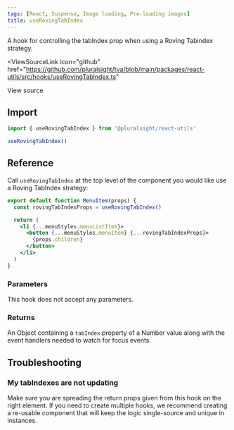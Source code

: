 ```yaml
---
tags: [React, Suspense, Image loading, Pre-loading images]
title: useRovingTabIndex
---
```



<p className="size-xxl">
  A hook for controlling the tabIndex prop when using a Roving Tabindex
  strategy.
</p>

<ViewSourceLink
  icon="github"
  href="https://github.com/pluralsight/tva/blob/main/packages/react-utils/src/hooks/useRovingTabIndex.ts"
>
  View source
</ViewSourceLink>

## Import

```javascript
import { useRovingTabIndex } from '@pluralsight/react-utils'
```

```typescript
useRovingTabIndex()
```

## Reference

Call `useRovingTabIndex` at the top level of the component you would like use a Roving TabIndex strategy:

```jsx showLineNumbers {2,6}
export default function MenuItem(props) {
  const rovingTabIndexProps = useRovingTabIndex()

  return (
    <li {...menuStyles.menuListItem}>
      <button {...menuStyles.menuItem} {...rovingTabIndexProps}>
        {props.children}
      </button>
    </li>
  )
}
```

### Parameters

This hook does not accept any parameters.

### Returns

An Object containing a `tabIndex` property of a Number value along with the event handlers needed to watch for focus events.

## Troubleshooting

### My tabIndexes are not updating

Make sure you are spreading the return props given from this hook on the right element. If you need to create multiple hooks, we recommend creating a re-usable component that will keep the logic single-source and unique in instances.
